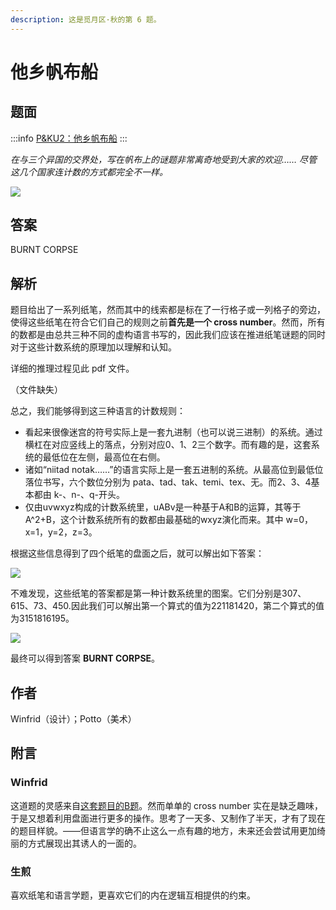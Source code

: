 ```yaml
---
description: 这是觅月区·秋的第 6 题。
---
```


# 他乡帆布船

## 题面
:::info
[P\&KU2：他乡帆布船](https://pnku2.pkupuzzle.art/#/game/miyue/autumn\_06)
:::

_在与三个异国的交界处，写在帆布上的谜题非常离奇地受到大家的欢迎……_
_尽管这几个国家连计数的方式都完全不一样。_

![](./13-ta-xiang-fan-bu-chuan.assets/image_1.webp)

## 答案

BURNT CORPSE

## 解析

题目给出了一系列纸笔，然而其中的线索都是标在了一行格子或一列格子的旁边，使得这些纸笔在符合它们自己的规则之前**首先是一个 cross number**。然而，所有的数都是由总共三种不同的虚构语言书写的，因此我们应该在推进纸笔谜题的同时对于这些计数系统的原理加以理解和认知。

详细的推理过程见此 pdf 文件。

（文件缺失）

总之，我们能够得到这三种语言的计数规则：

* 看起来很像迷宫的符号实际上是一套九进制（也可以说三进制）的系统。通过横杠在对应竖线上的落点，分别对应0、1、2三个数字。而有趣的是，这套系统的最低位在左侧，最高位在右侧。
* 诸如“niitad notak……”的语言实际上是一套五进制的系统。从最高位到最低位落位书写，六个数位分别为 pata、tad、tak、temi、tex、无。而2、3、4基本都由 k-、n-、q-开头。
* 仅由uvwxyz构成的计数系统里，uABv是一种基于A和B的运算，其等于 A^2+B，这个计数系统所有的数都由最基础的wxyz演化而来。其中 w=0，x=1，y=2，z=3。

根据这些信息得到了四个纸笔的盘面之后，就可以解出如下答案：

![](./13-ta-xiang-fan-bu-chuan.assets/image_2.webp)

不难发现，这些纸笔的答案都是第一种计数系统里的图案。它们分别是307、615、73、450.因此我们可以解出第一个算式的值为221181420，第二个算式的值为3151816195。

![](./13-ta-xiang-fan-bu-chuan.assets/image_3.webp)

最终可以得到答案 **BURNT CORPSE**。



## 作者

Winfrid（设计）；Potto（美术）

## 附言

### Winfrid

这道题的灵感来自[这套题目的B题](https://ailo.adaptcentre.ie/wp-content/uploads/2015/01/AILO-team-questions-1.pdf)。然而单单的 cross number 实在是缺乏趣味，于是又想着利用盘面进行更多的操作。思考了一天多、又制作了半天，才有了现在的题目样貌。——但语言学的确不止这么一点有趣的地方，未来还会尝试用更加绮丽的方式展现出其诱人的一面的。

### 生煎

喜欢纸笔和语言学题，更喜欢它们的内在逻辑互相提供的约束。

